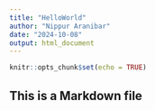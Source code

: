 ```yaml
---
title: "HelloWorld"
author: "Nippur Aranibar"
date: "2024-10-08"
output: html_document
---
```


```r
knitr::opts_chunk$set(echo = TRUE)
```

## This is a Markdown file
